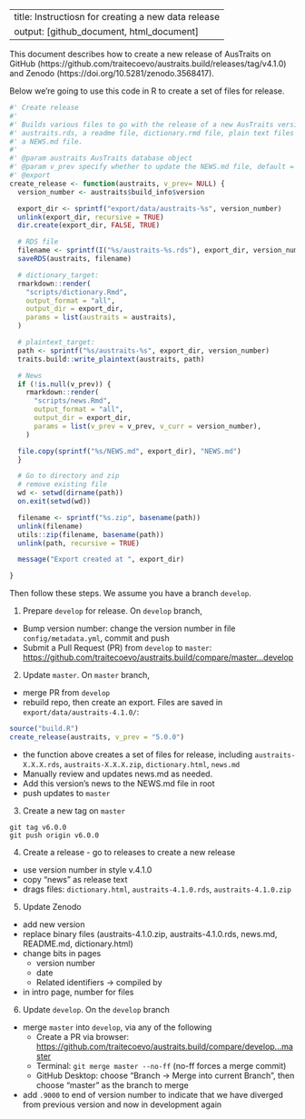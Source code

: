 
---
title: Instructiosn for creating a new data release
output: [github_document, html_document]
---

This document describes how to create a new release of AusTraits on GitHub (https://github.com/traitecoevo/austraits.build/releases/tag/v4.1.0) and Zenodo (https://doi.org/10.5281/zenodo.3568417). 

Below we're going to use this code in R to create a set of files for release.

```r

#' Create release
#'
#' Builds various files to go with the release of a new AusTraits version. Including
#' austraits.rds, a readme file, dictionary.rmd file, plain text files with csv, and
#' a NEWS.md file.
#'
#' @param austraits AusTraits database object
#' @param v_prev specify whether to update the NEWS.md file, default = NULL
#' @export
create_release <- function(austraits, v_prev= NULL) {
  version_number <- austraits$build_info$version

  export_dir <- sprintf("export/data/austraits-%s", version_number)
  unlink(export_dir, recursive = TRUE)
  dir.create(export_dir, FALSE, TRUE)

  # RDS file
  filename <- sprintf(I("%s/austraits-%s.rds"), export_dir, version_number)
  saveRDS(austraits, filename)

  # dictionary_target:
  rmarkdown::render(
    "scripts/dictionary.Rmd", 
    output_format = "all",
    output_dir = export_dir,
    params = list(austraits = austraits), 
  )

  # plaintext_target:
  path <- sprintf("%s/austraits-%s", export_dir, version_number)
  traits.build::write_plaintext(austraits, path)

  # News
  if (!is.null(v_prev)) {
    rmarkdown::render(
      "scripts/news.Rmd",
      output_format = "all",
      output_dir = export_dir,
      params = list(v_prev = v_prev, v_curr = version_number),
    )

  file.copy(sprintf("%s/NEWS.md", export_dir), "NEWS.md")
  }

  # Go to directory and zip
  # remove existing file
  wd <- setwd(dirname(path))
  on.exit(setwd(wd))

  filename <- sprintf("%s.zip", basename(path))
  unlink(filename)
  utils::zip(filename, basename(path))
  unlink(path, recursive = TRUE)

  message("Export created at ", export_dir)

}
```

Then follow these steps. We assume you have a branch `develop`.

1. Prepare `develop` for release. On `develop` branch, 
  - Bump version number: change the version number in file ` config/metadata.yml`, commit and push
  - Submit a Pull Request (PR) from `develop` to `master`: <https://github.com/traitecoevo/austraits.build/compare/master...develop>

2. Update `master`. On `master` branch,
  - merge PR from `develop`
  - rebuild repo, then create an export. Files are saved in `export/data/austraits-4.1.0/`:

```r
source("build.R")
create_release(austraits, v_prev = "5.0.0")
```
 - the function above creates a set of files for release, including `austraits-X.X.X.rds`, `austraits-X.X.X.zip`, `dictionary.html`, `news.md`
 - Manually review and updates news.md as needed.
 - Add this version's news to the NEWS.md file in root
 - push updates to `master`

3. Create a new tag on `master`

```
git tag v6.0.0
git push origin v6.0.0
```

4. Create a release - go to releases to create a new release

- use version number in style v.4.1.0
- copy "news" as release text
- drags files: `dictionary.html`, `austraits-4.1.0.rds`, `austraits-4.1.0.zip`

5. Update Zenodo

- add new version
- replace binary files (austraits-4.1.0.zip, austraits-4.1.0.rds, news.md, README.md, dictionary.html)
- change bits in pages
  - version number
  - date
  - Related identifiers -> compiled by
- in intro page, number for files

6. Update `develop`. On the `develop` branch

- merge `master` into `develop`, via any of the following 
  - Create a PR via browser: <https://github.com/traitecoevo/austraits.build/compare/develop...master>
  - Terminal: ` git merge master --no-ff`  (no-ff forces a merge commit)
  - GitHub Desktop: choose "Branch -> Merge into current Branch", then choose "master" as the branch to merge
- add `.9000` to end of version number to indicate that we have diverged from previous version and now in development again

